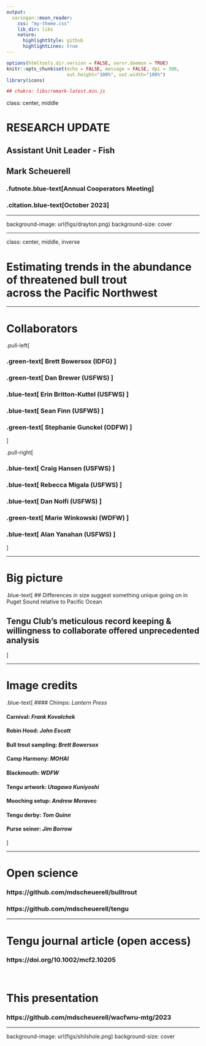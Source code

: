 ```yaml
---
output:
  xaringan::moon_reader:
    css: "my-theme.css"
    lib_dir: libs
    nature:
      highlightStyle: github
      highlightLines: true
---
```


```r
options(htmltools.dir.version = FALSE, servr.daemon = TRUE)
knitr::opts_chunk$set(echo = FALSE, message = FALSE, dpi = 300,
                      out.height="100%", out.width="100%")
library(icons)

## chakra: libs/remark-latest.min.js
```


class: center, middle

# RESEARCH UPDATE

## Assistant Unit Leader - Fish

## Mark Scheuerell

### .futnote.blue-text[Annual Cooperators Meeting]

### .citation.blue-text[October 2023]


---

background-image: url(figs/drayton.png)
background-size: cover


---

class: center, middle, inverse

# Estimating trends in the abundance<br>of threatened bull trout<br>across the Pacific Northwest


---

# Collaborators

.pull-left[

### .green-text[ Brett Bowersox (IDFG) ]

### .green-text[ Dan Brewer (USFWS) ]

### .blue-text[ Erin Britton-Kuttel (USFWS) ]

### .blue-text[ Sean Finn (USFWS) ]

### .green-text[ Stephanie Gunckel (ODFW) ]

]

.pull-right[

### .blue-text[ Craig Hansen (USFWS) ]

### .blue-text[ Rebecca Migala (USFWS) ]

### .blue-text[ Dan Nolfi (USFWS) ]

### .green-text[ Marie Winkowski (WDFW) ]

### .blue-text[ Alan Yanahan (USFWS) ]

]


---

# Big picture

.blue-text[
## Differences in size suggest something unique going on in Puget Sound relative to Pacific Ocean

## Tengu Club's meticulous record keeping & willingness to collaborate offered unprecedented analysis
]


---

# Image credits

.blue-text[
#### Chimps: *Lantern Press*  

#### Carnival: *Frank Kovalchek*   

#### Robin Hood: *John Escott*  

#### Bull trout sampling: *Brett Bowersox*  

#### Camp Harmony: *MOHAI*  

#### Blackmouth: *WDFW*  

#### Tengu artwork: *Utagawa Kuniyoshi*

#### Mooching setup: *Andrew Moravec*

#### Tengu derby: *Tom Quinn*   

#### Purse seiner: *Jim Borrow*  
]


---

# Open science

### https://github.com/mdscheuerell/bulltrout

### https://github.com/mdscheuerell/tengu


---

# Tengu journal article (open access)

### https://doi.org/10.1002/mcf2.10205

<br>

# This presentation

### https://github.com/mdscheuerell/wacfwru-mtg/2023


---

background-image: url(figs/shilshole.png)
background-size: cover


